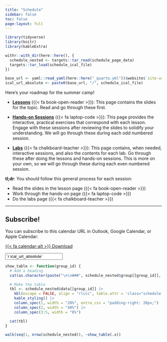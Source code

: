 ```yaml
---
title: "Schedule"
sidebar: false
toc: false
page-layout: full
---
```


```r
library(tidyverse)
library(knitr)
library(kableExtra)

withr::with_dir(here::here(), {
  schedule_nested <- targets::tar_read(schedule_page_data)
  targets::tar_load(schedule_ical_file)
})

base_url <- yaml::read_yaml(here::here("_quarto.yml"))$website$`site-url`
ical_url_absolute <- paste0(base_url, "/", schedule_ical_file)
```

::: {.schedule-page}

Here's your roadmap for the summer camp!

- [**Lessons**](/content/index.qmd) ({{< fa book-open-reader >}}): This page contains the slides for the topic. Read and go through these first.

- [**Hands-on Sessions**](/handson/index.qmd) ({{< fa laptop-code >}}): This page provides the interactive, practical exercises that correspond with each lesson. Engage with these sessions after reviewing the slides to solidify your understanding. We will go through these during each odd numbered session.

- [**Labs**](/labs/index.qmd) ({{< fa chalkboard-teacher >}}): This page contains, when needed, interactive sessions, and also the contents for each lab. Go through these after doing the lessons and hands-on sessions. This is more on your own, so we will go through these during each even numbered session.

:::::: {.row .d-flex .justify-content-center}
::::: {.col-12 .col-sm-10 .col-md-6}
:::: {.card .bg-danger .text-white}
::: {.card-body}

**tl;dr**: You should follow this general process for each session:

- Read the slides in the lesson page ({{< fa book-open-reader >}})
- Work through the hands-on page ({{< fa laptop-code >}})
- Do the labs page ({{< fa chalkboard-teacher >}})

:::
::::
:::::
::::::

---

::: {.callout-tip}

## Subscribe!

You can subscribe to this calendar URL in Outlook, Google Calendar, or Apple Calendar:

::: {.grid}

::: {.g-col-12 .g-col-md-2}
<p class="download-btn"><a class="btn btn-danger btn-sm" href="/`r schedule_ical_file`" role="button">{{< fa calendar-alt >}} Download</a></p>
:::

::: {.g-col-12 .g-col-md-10}
<p><input class="form-control" type="text" value="`r ical_url_absolute`" onclick="this.select()" readonly></p>
:::

:::

:::

```r
show_table <- function(group_id) {
  # Add a heading
  cat(as.character(paste("\n\n###", schedule_nested$group[[group_id]], "\n\n")))

  # Make the table
  tbl <- schedule_nested$data[[group_id]] |>
    kbl(escape = FALSE, align = "rlccc", table.attr = 'class="schedule-table"') |>
    kable_styling() |>
    column_spec(1, width = "20%", extra_css = "padding-right: 20px;") |>
    column_spec(2, width = "48%") |>
    column_spec(3:5, width = "8%")

  cat(tbl)
}
```

```r
walk(seq(1, nrow(schedule_nested)), ~show_table(.x))
```

:::
